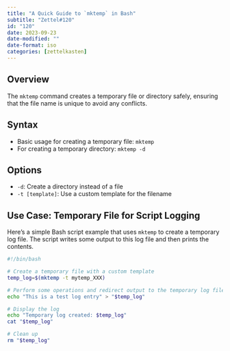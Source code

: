```yaml
---
title: "A Quick Guide to `mktemp` in Bash"
subtitle: "Zettel#120"
id: "120"
date: 2023-09-23
date-modified: ""
date-format: iso
categories: [zettelkasten]
---
```

## Overview

The `mktemp` command creates a temporary file or directory safely, ensuring that the file name is unique to avoid any conflicts.

## Syntax

* Basic usage for creating a temporary file: `mktemp`
* For creating a temporary directory: `mktemp -d`

## Options

* `-d`: Create a directory instead of a file
* `-t [template]`: Use a custom template for the filename

## Use Case: Temporary File for Script Logging

Here's a simple Bash script example that uses `mktemp` to create a temporary log file. The script writes some output to this log file and then prints the contents.

```bash
#!/bin/bash

# Create a temporary file with a custom template
temp_log=$(mktemp -t mytemp_XXX)

# Perform some operations and redirect output to the temporary log file
echo "This is a test log entry" > "$temp_log"

# Display the log
echo "Temporary log created: $temp_log"
cat "$temp_log"

# Clean up
rm "$temp_log"
```
